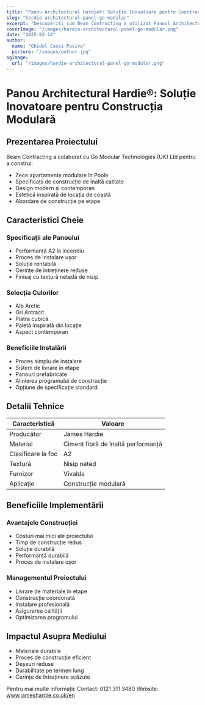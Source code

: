 ```yaml
---
title: "Panou Architectural Hardie®: Soluție Inovatoare pentru Construcția Modulară"
slug: "hardie-architectural-panel-go-modular"
excerpt: "Descoperiți cum Beam Contracting a utilizat Panoul Architectural Hardie® pentru proiectul lor inovator de apartamente modulare din Poole, oferind beneficii de siguranță la incendiu și sustenabilitate."
coverImage: "/images/hardie-architectural-panel-go-modular.png"
date: "2025-02-14"
author:
  name: "Ghidul Casei Pasive"
  picture: "/images/author.jpg"
ogImage:
  url: "/images/hardie-architectural-panel-go-modular.png"
---
```


# Panou Architectural Hardie®: Soluție Inovatoare pentru Construcția Modulară

## Prezentarea Proiectului

Beam Contracting a colaborat cu Go Modular Technologies (UK) Ltd pentru a construi:

- Zece apartamente modulare în Poole
- Specificații de construcție de înaltă calitate
- Design modern și contemporan
- Estetică inspirată de locația de coastă
- Abordare de construcție pe etape

## Caracteristici Cheie

### Specificații ale Panoului
- Performanță A2 la incendiu
- Proces de instalare ușor
- Soluție rentabilă
- Cerințe de întreținere reduse
- Finisaj cu textură netedă de nisip

### Selecția Culorilor
- Alb Arctic
- Gri Antracit
- Piatra cubică
- Paletă inspirată din locație
- Aspect contemporan

### Beneficiile Instalării
- Proces simplu de instalare
- Sistem de livrare în etape
- Panouri prefabricate
- Alinierea programului de construcție
- Opțiune de specificație standard

## Detalii Tehnice

| Caracteristică         | Valoare                          |
|------------------------|----------------------------------|
| Producător            | James Hardie                     |
| Material              | Ciment fibră de înaltă performanță|
| Clasificare la foc    | A2                               |
| Textură               | Nisip neted                      |
| Furnizor              | Vivalda                          |
| Aplicație             | Construcție modulară             |

## Beneficiile Implementării

### Avantajele Construcției
- Costuri mai mici ale proiectului
- Timp de construcție redus
- Soluție durabilă
- Performanță durabilă
- Proces de instalare ușor

### Managementul Proiectului
- Livrare de materiale în etape
- Construcție coordonată
- Instalare profesională
- Asigurarea calității
- Optimizarea programului

## Impactul Asupra Mediului

- Materiale durabile
- Proces de construcție eficient
- Deșeuri reduse
- Durabilitate pe termen lung
- Cerințe de întreținere scăzute

Pentru mai multe informații:
Contact: 0121 311 3480
Website: www.jameshardie.co.uk/en
